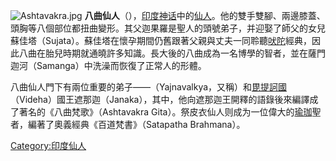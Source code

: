 {{印度教}}
[[File:Ashtavakra.jpg|thumb]]
'''八曲仙人'''（{{lang-sa|अष्टावक्रः|Aṣṭāvakra}}），[[印度神话|印度神话]]中的[[仙人_(印度神话)|仙人]]。他的雙手雙腳、兩邊膝蓋、頭胸等八個部位都扭曲變形。其父迦果羅是聖人{{tsl|en|Aruni|邬达罗伽·阿卢尼|阿盧尼}}的頭號弟子，并迎娶了師父的女兒蘇佳塔（Sujata）。蘇佳塔在懷孕期間仍舊跟著父親與丈夫一同聆聽[[吠陀|吠陀]]經典，因此八曲在胎兒時期就通曉許多知識。長大後的八曲成為一名博學的智者，並在薩門迦河（Samanga）中洗澡而恢復了正常人的形體。

八曲仙人門下有兩位重要的弟子——{{tsl|en|Yajnavalkya|耶若那婆佉|祭皮衣仙人}}（Yajnavalkya，又稱{{tsl|en|Yajnavalkya|耶若那婆佉|耶若婆佉}}）和[[毘提訶國|毘提訶國]]（Videha）國王遮那迦（Janaka），其中，他向遮那迦王開釋的語錄後來編譯成了著名的《八曲梵歌》（Ashtavakra Gita）。祭皮衣仙人则成为一位偉大的[[瑜珈|瑜珈]]聖者，編著了奧義經典《百道梵書》（Satapatha Brahmana）。

{{印度教小作品}}
{{印度神话}}
[[Category:印度仙人|Category:印度仙人]]